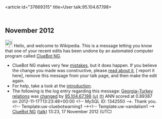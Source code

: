 <article id="37669315" title=User talk:95.104.67.198>
	<talkpage id="37669315" title="User talk:95.104.67.198">


== November 2012 ==
[[Image:Information.svg|left|25px|alt=|link=]] Hello, and welcome to Wikipedia. This is a message letting you know that one of your recent edits has been undone by an automated computer program called [[User:ClueBot NG|ClueBot NG]].
{{clear}}
* ClueBot NG makes very few [[User:ClueBot NG#Information About False Positives|mistakes]], but it does happen. If you believe the change you made was constructive, please [[User:ClueBot NG#Information About False Positives|read about it]], [{{User:ClueBot NG/Warnings/FPReport|1342550}} report it here], remove this message from your talk page, and then make the edit again.
* For help, take a look at the [[Wikipedia:Introduction|introduction]].
* The following is the log entry regarding this message: [[Georgia–Turkey relations]] was [http://en.wikipedia.org/w/index.php?title=Georgia%E2%80%93Turkey+relations&amp;diff=523491882&amp;oldid=510858640 changed] by [[Special:Contributions/95.104.67.198|95.104.67.198]] [[User:95.104.67.198|(u)]] [[User talk:95.104.67.198|(t)]] ANN scored at 0.89387 on 2012-11-17T13:23:48+00:00 &lt;!-- MySQL ID: 1342550 --&gt;. Thank you. &lt;!-- Template:uw-cluebotwarning1 --&gt;&lt;!-- Template:uw-vandalism1 --&gt; [[User:ClueBot NG|ClueBot NG]] ([[User talk:ClueBot NG|talk]]) 13:23, 17 November 2012 (UTC)
	</talkpage>
</article>